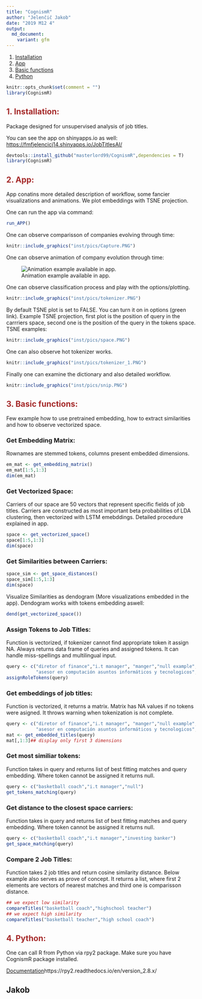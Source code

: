 ```yaml
---
title: "CognismR"
author: "Jelenčič Jakob"
date: "2019 M12 4"
output:
  md_document:
    variant: gfm
---
```



1. [Installation](#install)
2. [App](#app)
3. [Basic functions](#basic)
4. [Python](#py)

```r
knitr::opts_chunk$set(comment = "")
library(CognismR)
```

## <a name="install"></a> <span style="color:brown">1. Installation:</span>

Package designed for unsupervised analysis of job titles.

You can see the app on shinyapps.io as well: [https://fmfjelencicj14.shinyapps.io/JobTitlesAI/](https://fmfjelencicj14.shinyapps.io/JobTitlesAI/)

```r

devtools::install_github("masterlord99/CognismR",dependencies = T)
library(CognismR)
```



## <a name="app"></a> <span style="color:brown">2. App:</span>

App conatins more detailed description of workflow, some fancier visualizations and animations. We plot embeddings with TSNE projection.

One can run the app via command:

```r
run_APP()
```

One can observe comparisson of companies evolving through time:

```r
knitr::include_graphics("inst/pics/Capture.PNG")
```

One can observe animation of company evolution through time:

![Animation example available in app.](inst/anim/Wells Fargo & Company.gif)

One can observe classification process and play with the options/plotting.

```r
knitr::include_graphics("inst/pics/tokenizer.PNG")
```

By default TSNE plot is set to FALSE. You can turn it on in options (green link). Example TSNE projection, first plot is the position of query in the carrriers space, second one is the position of the query in the tokens space. TSNE examples:


```r

knitr::include_graphics("inst/pics/space.PNG")
```

One can also observe hot tokenizer works.

```r
knitr::include_graphics("inst/pics/tokenizer_1.PNG")
```

Finally one can examine the dictionary and also detailed workflow.

```r
knitr::include_graphics("inst/pics/snip.PNG")
```

## <a name="basic"></a> <span style="color:brown">3. Basic functions:</span>

Few example how to use pretrained embedding, how to extract similarities and how to observe vectorized space.

### Get Embedding Matrix:

Rownames are stemmed tokens, columns present embedded dimensions.

```r

em_mat <- get_embedding_matrix()
em_mat[1:5,1:3]
dim(em_mat)
```

### Get Vectorized Space:

Carriers of our space are 50 vectors that represent specific fields of job titles. Carriers are constructed as most important beta probabilities of LDA clustering, then vectorized with LSTM emebddings. Detailed procedure explained in app.

```r
space <- get_vectorized_space()
space[1:5,1:3]
dim(space)
```


### Get Similarities between Carriers:

```r
space_sim <- get_space_distances()
space_sim[1:5,1:3]
dim(space)
```

Visualize Similarities as dendogram (More visualizations embedded in the app). Dendogram works with tokens embedding aswell:

```r
dend(get_vectorized_space())
```


### Assign Tokens to Job Titles:

Function is vectorized, if tokenizer cannot find appropriate token it assign NA. Always returns data frame of queries and assigned tokens. It can handle miss-spellings and multilingual input.

```r
query <- c("diretor of finance","i.t manager", "manger","null example","lerherin", 
           "asesor en computación asuntos informáticos y tecnologicos", "qa and qc inspector")
assignRoleTokens(query)
```


### Get embeddings of job titles:

Function is vectorized, it returns a matrix. Matrix has NA values if no tokens were asigned. It throws warning when tokenization is not complete.

```r
query <- c("diretor of finance","i.t manager", "manger","null example","lerherin", 
           "asesor en computación asuntos informáticos y tecnologicos", "qa and qc inspector")
mat <- get_embedded_titles(query)
mat[,1:3]## display only first 3 dimensions
```

### Get most similiar tokens:

Function takes in query and returns list of best fitting matches and query embedding. Where token cannot be assigned it returns null.


```r
query <- c("basketball coach","i.t manager","null")
get_tokens_matching(query)

```




### Get distance to the closest space carriers:

Function takes in query and returns list of best fitting matches and query embedding. Where token cannot be assigned it returns null.


```r
query <- c("basketball coach","i.t manager","investing banker")
get_space_matching(query)

```



### Compare 2 Job Titles:

Function takes 2 job titles and return cosine similarity distance. Below example also serves as prove of concept. It returns a list, where first 2 elements are vectors of nearest matches and third one is comparisson distance.


```r
## we expect low similarity
compareTitles("basketball coach","highschool teacher")
## we expect high similarity
compareTitles("basketball teacher","high school coach")

```


## <a name="py"></a> <span style="color:brown">4. Python:</span>

One can call R from Python via rpy2 package. Make sure you have CognismR package installed.

[Documentation]()https://rpy2.readthedocs.io/en/version_2.8.x/


## Jakob
